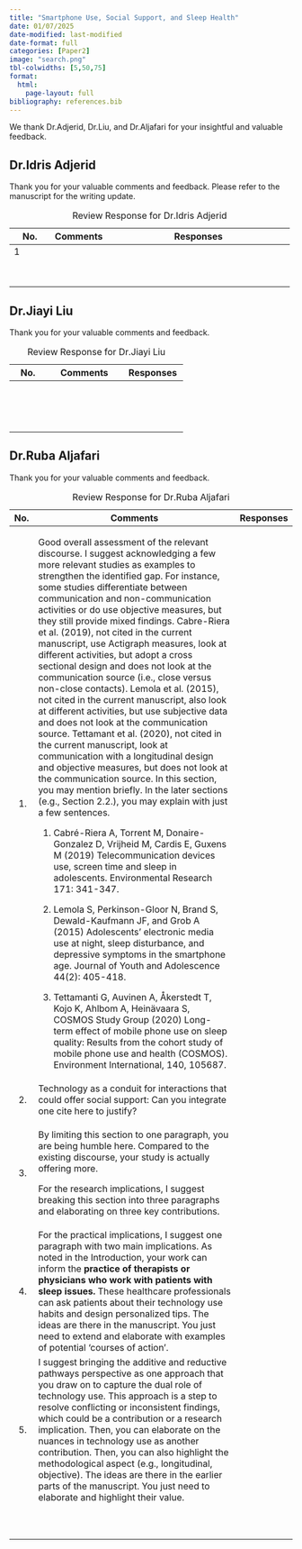 ```yaml
---
title: "Smartphone Use, Social Support, and Sleep Health"
date: 01/07/2025
date-modified: last-modified
date-format: full
categories: [Paper2]
image: "search.png"
tbl-colwidths: [5,50,75]
format: 
  html:
    page-layout: full
bibliography: references.bib
---
```


We thank Dr.Adjerid, Dr.Liu, and Dr.Aljafari for your insightful and valuable feedback.

::: panel-tabset
## Dr.Idris Adjerid {#sec-dr.idris-adjerid}

Thank you for your valuable comments and feedback. Please refer to the manuscript for the writing update.

+----------+----------+------------------------------------------------+
| No.      | Comments | Responses                                      |
+==========+==========+================================================+
| 1        |          |                                                |
+----------+----------+------------------------------------------------+
|          |          |                                                |
+----------+----------+------------------------------------------------+
|          |          |                                                |
+----------+----------+------------------------------------------------+
|          |          |                                                |
+----------+----------+------------------------------------------------+
|          |          |                                                |
+----------+----------+------------------------------------------------+
|          |          |                                                |
+----------+----------+------------------------------------------------+
|          |          |                                                |
+----------+----------+------------------------------------------------+
|          |          |                                                |
+----------+----------+------------------------------------------------+
|          |          |                                                |
+----------+----------+------------------------------------------------+

: Review Response for Dr.Idris Adjerid

## Dr.Jiayi Liu {#sec-dr.jiayi-liu}

Thank you for your valuable comments and feedback.

+--------------+-----------------------------+-----------------------+
| No.          | Comments                    | Responses             |
+==============+=============================+=======================+
|              |                             |                       |
+--------------+-----------------------------+-----------------------+
|              |                             |                       |
+--------------+-----------------------------+-----------------------+
|              |                             |                       |
+--------------+-----------------------------+-----------------------+
|              |                             |                       |
+--------------+-----------------------------+-----------------------+
|              |                             |                       |
+--------------+-----------------------------+-----------------------+
|              |                             |                       |
+--------------+-----------------------------+-----------------------+
|              |                             |                       |
+--------------+-----------------------------+-----------------------+
|              |                             |                       |
+--------------+-----------------------------+-----------------------+
|              |                             |                       |
+--------------+-----------------------------+-----------------------+
|              |                             |                       |
+--------------+-----------------------------+-----------------------+
|              |                             |                       |
+--------------+-----------------------------+-----------------------+
|              |                             |                       |
+--------------+-----------------------------+-----------------------+
|              |                             |                       |
+--------------+-----------------------------+-----------------------+
|              |                             |                       |
+--------------+-----------------------------+-----------------------+
|              |                             |                       |
+--------------+-----------------------------+-----------------------+

: Review Response for Dr.Jiayi Liu

## Dr.Ruba Aljafari {#sec-dr.ruba-aljafari}

Thank you for your valuable comments and feedback.

+--------------+-----------------------------------------------------------------------------------------------------------------------------------------------------------------------------------------------------------------------------------------------------------------------------------------------------------------------------------------------------------------------------------------------------------------------------------------------------------------------------------------------------------------------------------------------------------------------------------------------------------------------------------------------------------------------------------------------------------------------------------------------------------------------------------------------------------------------------------------------------------------------------------------------------------------------------------------------------------------------------------------------------------------------------------------------------------------------+-----------------------+
| No.          | Comments                                                                                                                                                                                                                                                                                                                                                                                                                                                                                                                                                                                                                                                                                                                                                                                                                                                                                                                                                                                                                                                              | Responses             |
+==============+=======================================================================================================================================================================================================================================================================================================================================================================================================================================================================================================================================================================================================================================================================================================================================================================================================================================================================================================================================================================================================================================================================+=======================+
| 1.           |                                                                                                                                                                                                                                                                                                                                                                                                                                                                                                                                                                                                                                                                                                                                                                                                                                                                                                                                                                                                                                                                       |                       |
|              | Good overall assessment of the relevant discourse. I suggest acknowledging a few more relevant studies as examples to strengthen the identified gap. For instance, some studies differentiate between communication and non-communication activities or do use objective measures, but they still provide mixed findings. Cabre-Riera et al. (2019), not cited in the current manuscript, use Actigraph measures, look at different activities, but adopt a cross sectional design and does not look at the communication source (i.e., close versus non-close contacts). Lemola et al. (2015), not cited in the current manuscript, also look at different activities, but use subjective data and does not look at the communication source. Tettamant et al. (2020), not cited in the current manuscript, look at communication with a longitudinal design and objective measures, but does not look at the communication source. In this section, you may mention briefly. In the later sections (e.g., Section 2.2.), you may explain with just a few sentences. |                       |
|              |                                                                                                                                                                                                                                                                                                                                                                                                                                                                                                                                                                                                                                                                                                                                                                                                                                                                                                                                                                                                                                                                       |                       |
|              | 1.  Cabré-Riera A, Torrent M, Donaire-Gonzalez D, Vrijheid M, Cardis E, Guxens M (2019) Telecommunication devices use, screen time and sleep in adolescents. Environmental Research 171: 341-347.                                                                                                                                                                                                                                                                                                                                                                                                                                                                                                                                                                                                                                                                                                                                                                                                                                                                     |                       |
|              |                                                                                                                                                                                                                                                                                                                                                                                                                                                                                                                                                                                                                                                                                                                                                                                                                                                                                                                                                                                                                                                                       |                       |
|              | 2.  Lemola S, Perkinson-Gloor N, Brand S, Dewald-Kaufmann JF, and Grob A (2015) Adolescents’ electronic media use at night, sleep disturbance, and depressive symptoms in the smartphone age. Journal of Youth and Adolescence 44(2): 405-418.                                                                                                                                                                                                                                                                                                                                                                                                                                                                                                                                                                                                                                                                                                                                                                                                                        |                       |
|              |                                                                                                                                                                                                                                                                                                                                                                                                                                                                                                                                                                                                                                                                                                                                                                                                                                                                                                                                                                                                                                                                       |                       |
|              | 3.  Tettamanti G, Auvinen A, Åkerstedt T, Kojo K, Ahlbom A, Heinävaara S, COSMOS Study Group (2020) Long-term effect of mobile phone use on sleep quality: Results from the cohort study of mobile phone use and health (COSMOS). Environment International, 140, 105687.                                                                                                                                                                                                                                                                                                                                                                                                                                                                                                                                                                                                                                                                                                                                                                                             |                       |
+--------------+-----------------------------------------------------------------------------------------------------------------------------------------------------------------------------------------------------------------------------------------------------------------------------------------------------------------------------------------------------------------------------------------------------------------------------------------------------------------------------------------------------------------------------------------------------------------------------------------------------------------------------------------------------------------------------------------------------------------------------------------------------------------------------------------------------------------------------------------------------------------------------------------------------------------------------------------------------------------------------------------------------------------------------------------------------------------------+-----------------------+
| 2.           | Technology as a conduit for interactions that could offer social support: Can you integrate one cite here to justify?                                                                                                                                                                                                                                                                                                                                                                                                                                                                                                                                                                                                                                                                                                                                                                                                                                                                                                                                                 |                       |
+--------------+-----------------------------------------------------------------------------------------------------------------------------------------------------------------------------------------------------------------------------------------------------------------------------------------------------------------------------------------------------------------------------------------------------------------------------------------------------------------------------------------------------------------------------------------------------------------------------------------------------------------------------------------------------------------------------------------------------------------------------------------------------------------------------------------------------------------------------------------------------------------------------------------------------------------------------------------------------------------------------------------------------------------------------------------------------------------------+-----------------------+
| 3.           | By limiting this section to one paragraph, you are being humble here. Compared to the existing discourse, your study is actually offering more.                                                                                                                                                                                                                                                                                                                                                                                                                                                                                                                                                                                                                                                                                                                                                                                                                                                                                                                       |                       |
|              |                                                                                                                                                                                                                                                                                                                                                                                                                                                                                                                                                                                                                                                                                                                                                                                                                                                                                                                                                                                                                                                                       |                       |
|              | For the research implications, I suggest breaking this section into three paragraphs and elaborating on three key contributions.                                                                                                                                                                                                                                                                                                                                                                                                                                                                                                                                                                                                                                                                                                                                                                                                                                                                                                                                      |                       |
+--------------+-----------------------------------------------------------------------------------------------------------------------------------------------------------------------------------------------------------------------------------------------------------------------------------------------------------------------------------------------------------------------------------------------------------------------------------------------------------------------------------------------------------------------------------------------------------------------------------------------------------------------------------------------------------------------------------------------------------------------------------------------------------------------------------------------------------------------------------------------------------------------------------------------------------------------------------------------------------------------------------------------------------------------------------------------------------------------+-----------------------+
| 4.           | For the practical implications, I suggest one paragraph with two main implications. As noted in the Introduction, your work can inform the **practice of therapists or physicians who work with patients with sleep issues.** These healthcare professionals can ask patients about their technology use habits and design personalized tips. The ideas are there in the manuscript. You just need to extend and elaborate with examples of potential 'courses of action'.                                                                                                                                                                                                                                                                                                                                                                                                                                                                                                                                                                                            |                       |
+--------------+-----------------------------------------------------------------------------------------------------------------------------------------------------------------------------------------------------------------------------------------------------------------------------------------------------------------------------------------------------------------------------------------------------------------------------------------------------------------------------------------------------------------------------------------------------------------------------------------------------------------------------------------------------------------------------------------------------------------------------------------------------------------------------------------------------------------------------------------------------------------------------------------------------------------------------------------------------------------------------------------------------------------------------------------------------------------------+-----------------------+
| 5.           | I suggest bringing the additive and reductive pathways perspective as one approach that you draw on to capture the dual role of technology use. This approach is a step to resolve conflicting or inconsistent findings, which could be a contribution or a research implication. Then, you can elaborate on the nuances in technology use as another contribution. Then, you can also highlight the methodological aspect (e.g., longitudinal, objective). The ideas are there in the earlier parts of the manuscript. You just need to elaborate and highlight their value.                                                                                                                                                                                                                                                                                                                                                                                                                                                                                         |                       |
+--------------+-----------------------------------------------------------------------------------------------------------------------------------------------------------------------------------------------------------------------------------------------------------------------------------------------------------------------------------------------------------------------------------------------------------------------------------------------------------------------------------------------------------------------------------------------------------------------------------------------------------------------------------------------------------------------------------------------------------------------------------------------------------------------------------------------------------------------------------------------------------------------------------------------------------------------------------------------------------------------------------------------------------------------------------------------------------------------+-----------------------+
|              |                                                                                                                                                                                                                                                                                                                                                                                                                                                                                                                                                                                                                                                                                                                                                                                                                                                                                                                                                                                                                                                                       |                       |
+--------------+-----------------------------------------------------------------------------------------------------------------------------------------------------------------------------------------------------------------------------------------------------------------------------------------------------------------------------------------------------------------------------------------------------------------------------------------------------------------------------------------------------------------------------------------------------------------------------------------------------------------------------------------------------------------------------------------------------------------------------------------------------------------------------------------------------------------------------------------------------------------------------------------------------------------------------------------------------------------------------------------------------------------------------------------------------------------------+-----------------------+
|              |                                                                                                                                                                                                                                                                                                                                                                                                                                                                                                                                                                                                                                                                                                                                                                                                                                                                                                                                                                                                                                                                       |                       |
+--------------+-----------------------------------------------------------------------------------------------------------------------------------------------------------------------------------------------------------------------------------------------------------------------------------------------------------------------------------------------------------------------------------------------------------------------------------------------------------------------------------------------------------------------------------------------------------------------------------------------------------------------------------------------------------------------------------------------------------------------------------------------------------------------------------------------------------------------------------------------------------------------------------------------------------------------------------------------------------------------------------------------------------------------------------------------------------------------+-----------------------+
|              |                                                                                                                                                                                                                                                                                                                                                                                                                                                                                                                                                                                                                                                                                                                                                                                                                                                                                                                                                                                                                                                                       |                       |
+--------------+-----------------------------------------------------------------------------------------------------------------------------------------------------------------------------------------------------------------------------------------------------------------------------------------------------------------------------------------------------------------------------------------------------------------------------------------------------------------------------------------------------------------------------------------------------------------------------------------------------------------------------------------------------------------------------------------------------------------------------------------------------------------------------------------------------------------------------------------------------------------------------------------------------------------------------------------------------------------------------------------------------------------------------------------------------------------------+-----------------------+
|              |                                                                                                                                                                                                                                                                                                                                                                                                                                                                                                                                                                                                                                                                                                                                                                                                                                                                                                                                                                                                                                                                       |                       |
+--------------+-----------------------------------------------------------------------------------------------------------------------------------------------------------------------------------------------------------------------------------------------------------------------------------------------------------------------------------------------------------------------------------------------------------------------------------------------------------------------------------------------------------------------------------------------------------------------------------------------------------------------------------------------------------------------------------------------------------------------------------------------------------------------------------------------------------------------------------------------------------------------------------------------------------------------------------------------------------------------------------------------------------------------------------------------------------------------+-----------------------+
|              |                                                                                                                                                                                                                                                                                                                                                                                                                                                                                                                                                                                                                                                                                                                                                                                                                                                                                                                                                                                                                                                                       |                       |
+--------------+-----------------------------------------------------------------------------------------------------------------------------------------------------------------------------------------------------------------------------------------------------------------------------------------------------------------------------------------------------------------------------------------------------------------------------------------------------------------------------------------------------------------------------------------------------------------------------------------------------------------------------------------------------------------------------------------------------------------------------------------------------------------------------------------------------------------------------------------------------------------------------------------------------------------------------------------------------------------------------------------------------------------------------------------------------------------------+-----------------------+
|              |                                                                                                                                                                                                                                                                                                                                                                                                                                                                                                                                                                                                                                                                                                                                                                                                                                                                                                                                                                                                                                                                       |                       |
+--------------+-----------------------------------------------------------------------------------------------------------------------------------------------------------------------------------------------------------------------------------------------------------------------------------------------------------------------------------------------------------------------------------------------------------------------------------------------------------------------------------------------------------------------------------------------------------------------------------------------------------------------------------------------------------------------------------------------------------------------------------------------------------------------------------------------------------------------------------------------------------------------------------------------------------------------------------------------------------------------------------------------------------------------------------------------------------------------+-----------------------+
|              |                                                                                                                                                                                                                                                                                                                                                                                                                                                                                                                                                                                                                                                                                                                                                                                                                                                                                                                                                                                                                                                                       |                       |
+--------------+-----------------------------------------------------------------------------------------------------------------------------------------------------------------------------------------------------------------------------------------------------------------------------------------------------------------------------------------------------------------------------------------------------------------------------------------------------------------------------------------------------------------------------------------------------------------------------------------------------------------------------------------------------------------------------------------------------------------------------------------------------------------------------------------------------------------------------------------------------------------------------------------------------------------------------------------------------------------------------------------------------------------------------------------------------------------------+-----------------------+
|              |                                                                                                                                                                                                                                                                                                                                                                                                                                                                                                                                                                                                                                                                                                                                                                                                                                                                                                                                                                                                                                                                       |                       |
+--------------+-----------------------------------------------------------------------------------------------------------------------------------------------------------------------------------------------------------------------------------------------------------------------------------------------------------------------------------------------------------------------------------------------------------------------------------------------------------------------------------------------------------------------------------------------------------------------------------------------------------------------------------------------------------------------------------------------------------------------------------------------------------------------------------------------------------------------------------------------------------------------------------------------------------------------------------------------------------------------------------------------------------------------------------------------------------------------+-----------------------+
|              |                                                                                                                                                                                                                                                                                                                                                                                                                                                                                                                                                                                                                                                                                                                                                                                                                                                                                                                                                                                                                                                                       |                       |
+--------------+-----------------------------------------------------------------------------------------------------------------------------------------------------------------------------------------------------------------------------------------------------------------------------------------------------------------------------------------------------------------------------------------------------------------------------------------------------------------------------------------------------------------------------------------------------------------------------------------------------------------------------------------------------------------------------------------------------------------------------------------------------------------------------------------------------------------------------------------------------------------------------------------------------------------------------------------------------------------------------------------------------------------------------------------------------------------------+-----------------------+
|              |                                                                                                                                                                                                                                                                                                                                                                                                                                                                                                                                                                                                                                                                                                                                                                                                                                                                                                                                                                                                                                                                       |                       |
+--------------+-----------------------------------------------------------------------------------------------------------------------------------------------------------------------------------------------------------------------------------------------------------------------------------------------------------------------------------------------------------------------------------------------------------------------------------------------------------------------------------------------------------------------------------------------------------------------------------------------------------------------------------------------------------------------------------------------------------------------------------------------------------------------------------------------------------------------------------------------------------------------------------------------------------------------------------------------------------------------------------------------------------------------------------------------------------------------+-----------------------+

: Review Response for Dr.Ruba Aljafari
:::
